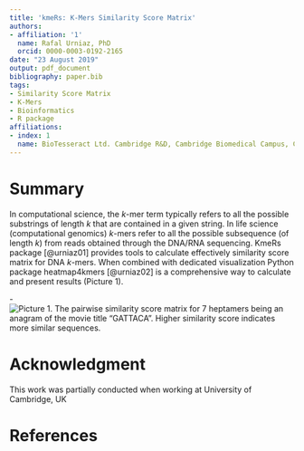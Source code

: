 ```yaml
---
title: 'kmeRs: K-Mers Similarity Score Matrix'
authors:
- affiliation: '1'
  name: Rafal Urniaz, PhD
  orcid: 0000-0003-0192-2165
date: "23 August 2019"
output: pdf_document
bibliography: paper.bib
tags:
- Similarity Score Matrix
- K-Mers
- Bioinformatics
- R package
affiliations:
- index: 1
  name: BioTesseract Ltd. Cambridge R&D, Cambridge Biomedical Campus, Cambridge, UK
---
```


# Summary

In computational science, the *k*-mer term typically refers to all the possible substrings of length *k* that are contained in a given string. In life science (computational genomics) *k*-mers refer to all the possible subsequence (of length *k*) from reads obtained through the DNA/RNA sequencing. KmeRs package [@urniaz01] provides tools to calculate effectively similarity score matrix for DNA *k*-mers. When combined with dedicated visualization Python package heatmap4kmers [@urniaz02] is a comprehensive way to calculate and present results (Picture 1).

-![Picture 1. The pairwise similarity score matrix for 7 heptamers being an anagram of the movie title "GATTACA". Higher similarity score indicates more similar sequences.](Figure_1.png)

# Acknowledgment

This work was partially conducted when working at University of Cambridge, UK

# References
